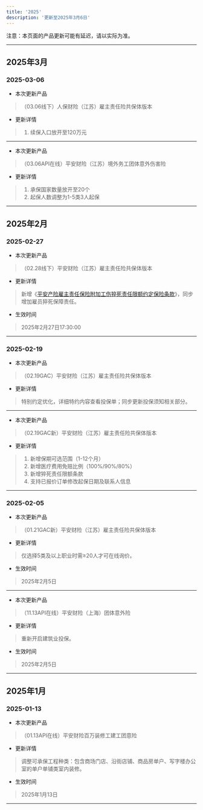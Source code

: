 ```yaml
---
title: '2025'
description: '更新至2025年3月6日'
---
```


<Note>
  注意：本页面的产品更新可能有延迟，请以实际为准。
</Note>


---
## 2025年3月

### 2025-03-06
- 本次更新产品
> （03.06线下）人保财险（江苏）雇主责任险共保体版本  
- 更新详情
> 1. 续保入口放开至120万元  

---

- 本次更新产品
> （03.06API在线）平安财险（江苏）境外务工团体意外伤害险  
- 更新详情
> 1. 承保国家数量放开至20个  
> 2. 起保人数调整为1-5类3人起保  

---

## 2025年2月

### 2025-02-27
- 本次更新产品
> （02.28线下）平安财险（江苏）雇主责任险共保体版本  
- 更新详情
> 新增《[平安产险雇主责任保险附加工伤猝死责任限额约定保险条款](/Terms/Insurance/PA/GZ/平安产险雇主责任保险附加工伤猝死责任限额约定保险条款)》，同步增加雇员猝死保障责任。  
- 生效时间
> 2025年2月27日17:30:00  

---

### 2025-02-19
- 本次更新产品
> （02.19GAC）平安财险（江苏）雇主责任险共保体版本  
- 更新详情
> 特别约定优化，详细特约内容查看投保单；同步更新投保须知相关部分。  

---

- 本次更新产品
> （02.19GAC新）平安财险（江苏）雇主责任险共保体版本  
- 更新详情
> 1. 新增保期可选范围（1-12个月）  
> 2. 新增医疗费用免赔比例（100%/90%/80%）  
> 3. 新增猝死责任限额条款  
> 4. 支持已报价订单修改起保日期及联系人信息  

---

### 2025-02-05
- 本次更新产品
> （01.21GAC新）平安财险（江苏）雇主责任险共保体版本  
- 更新详情
> 仅选择5类及以上职业时需≥20人才可在线询价。  
- 生效时间
> 2025年2月5日  

---

- 本次更新产品
> （11.13API在线）平安财险（上海）团体意外险  
- 更新详情
> 重新开启建筑业投保。  
- 生效时间
> 2025年2月5日  

---

## 2025年1月

### 2025-01-13
- 本次更新产品
> （01.13API在线）平安财险百万装修工建工团意险  
- 更新详情
> 调整可承保工程种类：包含商场门店、沿街店铺、商品房单户、写字楼办公室的单户单铺类室内装修。  
- 生效时间
> 2025年1月13日  
---
